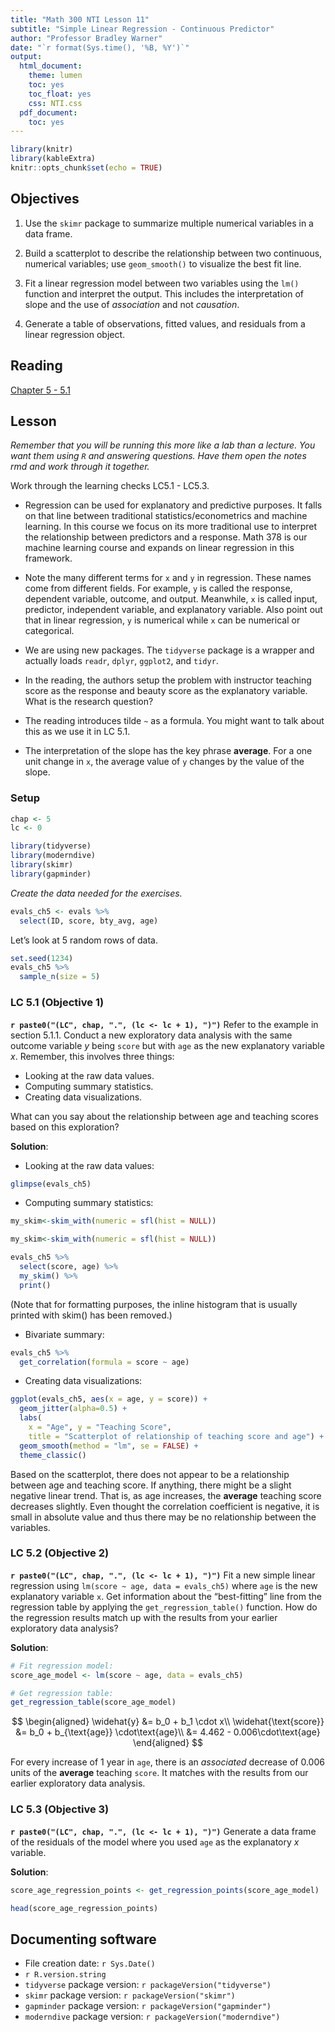 ```yaml
---
title: "Math 300 NTI Lesson 11"
subtitle: "Simple Linear Regression - Continuous Predictor"
author: "Professor Bradley Warner"
date: "`r format(Sys.time(), '%B, %Y')`"
output:
  html_document:
    theme: lumen
    toc: yes
    toc_float: yes
    css: NTI.css
  pdf_document:
    toc: yes
---
```



```r
library(knitr)
library(kableExtra)
knitr::opts_chunk$set(echo = TRUE)
```

## Objectives

1. Use the `skimr` package to summarize multiple numerical variables in a data frame.

2. Build a scatterplot to describe the relationship between two continuous, numerical variables; use `geom_smooth()` to visualize the best fit line. 

3. Fit a linear regression model between two variables using the `lm()` function and interpret the output. This includes the interpretation of slope and the use of *association* and not *causation*.    

4. Generate a table of observations, fitted values, and residuals from a linear regression object.  

## Reading 

[Chapter 5 - 5.1](https://moderndive.com/5-regression.html)

## Lesson 

*Remember that you will be running this more like a lab than a lecture. You want them using `R` and answering questions. Have them open the notes rmd and work through it together.*

Work through the learning checks LC5.1 - LC5.3.

+ Regression can be used for explanatory and predictive purposes. It falls on that line between traditional statistics/econometrics and machine learning. In this course we focus on its more traditional use to interpret the relationship between predictors and a response. Math 378 is our machine learning course and expands on linear regression in this framework.   

+ Note the many different terms for `x` and `y` in regression. These names come from different fields. For example, `y` is called the response, dependent variable, outcome, and output. Meanwhile, `x` is called input, predictor, independent variable, and explanatory variable. Also point out that in linear regression, `y` is numerical while `x` can be numerical or categorical.

+ We are using new packages. The `tidyverse` package is a wrapper and actually loads `readr`, `dplyr`, `ggplot2`, and `tidyr`.  

+ In the reading, the authors setup the problem with instructor teaching score as the response and beauty score as the explanatory variable. What is the research question? 

+ The reading introduces tilde `~` as a formula. You might want to talk about this as we use it in LC 5.1. 

+ The interpretation of the slope has the key phrase **average**. For a one unit change in `x`, the average value of `y` changes by the value of the slope. 


### Setup

```r
chap <- 5
lc <- 0
```

```r
library(tidyverse)
library(moderndive)
library(skimr)
library(gapminder)
``` 

*Create the data needed for the exercises.*

```r
evals_ch5 <- evals %>%
  select(ID, score, bty_avg, age)
```

Let's look at 5 random rows of data.

```r
set.seed(1234)
evals_ch5 %>%
  sample_n(size = 5) 
```

### LC 5.1 (Objective 1)

**`r paste0("(LC", chap, ".", (lc <- lc + 1), ")")`** Refer to the example in section 5.1.1. Conduct a new exploratory data analysis with the same outcome variable $y$ being `score` but with `age` as the new explanatory variable $x$. Remember, this involves three things:

- Looking at the raw data values.
- Computing summary statistics.
- Creating data visualizations.

What can you say about the relationship between age and teaching scores based on this exploration?

**Solution**: 

- Looking at the raw data values: 
```r
glimpse(evals_ch5)
```

- Computing summary statistics:
```r
my_skim<-skim_with(numeric = sfl(hist = NULL))
```


```r
my_skim<-skim_with(numeric = sfl(hist = NULL))
```

```r
evals_ch5 %>%
  select(score, age) %>%
  my_skim() %>%
  print()
```  


(Note that for formatting purposes, the inline histogram that is usually printed with skim() has been removed.)

- Bivariate summary:

```r
evals_ch5 %>% 
  get_correlation(formula = score ~ age)
```


- Creating data visualizations:
```r
ggplot(evals_ch5, aes(x = age, y = score)) +
  geom_jitter(alpha=0.5) +
  labs(
    x = "Age", y = "Teaching Score",
    title = "Scatterplot of relationship of teaching score and age") +
  geom_smooth(method = "lm", se = FALSE) +
  theme_classic()
```

Based on the scatterplot, there does not appear to be a relationship between age and teaching score. If anything, there might be a slight negative linear trend. That is, as age increases, the **average** teaching score decreases slightly. Even thought the correlation coefficient is negative, it is small in absolute value and thus there may be no relationship between the variables.  

### LC 5.2 (Objective 2)

**`r paste0("(LC", chap, ".", (lc <- lc + 1), ")")`** Fit a new simple linear regression using `lm(score ~ age, data = evals_ch5)` where `age` is the new explanatory variable `x`. Get information about the "best-fitting" line from the regression table by applying the `get_regression_table()` function. How do the regression results match up with the results from your earlier exploratory data analysis?

**Solution**:  

```r
# Fit regression model:
score_age_model <- lm(score ~ age, data = evals_ch5)
```


```r
# Get regression table:
get_regression_table(score_age_model)
```


$$
\begin{aligned}
\widehat{y} &= b_0 + b_1 \cdot x\\
\widehat{\text{score}} &= b_0 + b_{\text{age}} \cdot\text{age}\\
&= 4.462 - 0.006\cdot\text{age}
\end{aligned}
$$

For every increase of 1 year in `age`, there is an *associated* decrease of 0.006 units of the **average** teaching `score`. It matches with the results from our earlier exploratory data analysis. 

### LC 5.3 (Objective 3)

**`r paste0("(LC", chap, ".", (lc <- lc + 1), ")")`** Generate a data frame of the residuals of the model where you used `age` as the explanatory $x$ variable.

**Solution**: 

```r
score_age_regression_points <- get_regression_points(score_age_model)
```


```r
head(score_age_regression_points)
```



## Documenting software 

  * File creation date: `r Sys.Date()`
  * `r R.version.string`
  * `tidyverse` package version: `r packageVersion("tidyverse")`
  * `skimr` package version: `r packageVersion("skimr")`
  * `gapminder` package version: `r packageVersion("gapminder")`  
  * `moderndive` package version: `r packageVersion("moderndive")`
